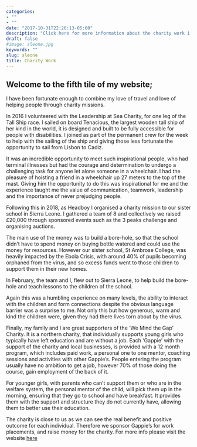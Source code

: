 ```yaml
---
categories:
- ""
- ""
date: "2017-10-31T22:26:13-05:00"
description: "Click here for more information about the charity work i have done/do"
draft: false
#image: sleone.jpg
keywords: ""
slug: sleone
title: Charity Work
---
```


## **Welcome to the fifth tile of my website;**

I have been fortunate enough to combine my love of travel and love of helping people through charity missions.

In 2016 I volunteered with the Leadership at Sea Charity, for one leg of the Tall Ship race. I sailed on board Tenacious, the largest wooden tall ship of her kind in the world, it is designed and built to be fully accessible for people with disabilities. I joined as part of the permanent crew for the week to help with the sailing of the ship and giving those less fortunate the opportunity to sail from Lisbon to Cadiz. 

It was an incredible opportunity to meet such inspirational people, who had terminal illnesses but had the courage and determination to undergo a challenging task for anyone let alone someone in a wheelchair. I had the pleasure of hoisting a friend in a wheelchair up 27 meters to the top of the mast. Giving him the opportunity to do this was inspirational for me and the experience taught me the value of communication, teamwork, leadership and the importance of never prejudging people.

Following this in 2018, as Headboy I organised a charity mission to our sister school in Sierra Leone. I gathered a team of 8 and collectively we raised £20,000 through sponsored events such as the 3 peaks challenge and organising auctions. 

The main use of the money was to build a bore-hole, so that the school didn't have to spend money on buying bottle watered and could use the money for resources. However our sister school, St Ambrose College, was heavily impacted by the Ebola Crisis, with around 40% of pupils becoming orphaned from the virus, and so excess funds went to those children to support them in their new homes. 

In February, the team and I, flew out to Sierra Leone, to help build the bore-hole and teach lessons to the children of the school. 

Again this was a humbling experience on many levels, the ability to interact with the children and form connections despite the obvious language barrier was a surprise to me. Not only this but how generous, warm and kind the children were, given they had there lives torn about by the virus. 

Finally, my family and I are great supporters of the 'We Mind the Gap' Charity. It is a northern charity, that individually supports young girls who typically have left education and are without a job. Each 'Gappie' with the support of the charity and local businesses, is provided with a 12 month program, which includes paid work, a personal one to one mentor, coaching sessions and activities with other Gappie's. People entering the program usually have no ambition to get a job, however 70% of those doing the course, gain employment of the back of it. 

For younger girls, with parents who can't support them or who are in the welfare system, the personal mentor of the child, will pick them up in the morning, ensuring that they go to school and have breakfast. It provides them with the support and structure they do not currently have, allowing them to better use their education. 

The charity is close to us as we can see the real benefit and positive outcome for each individual. Therefore we sponsor Gappie's for work placements, and raise money for the charity. For more info please visit the website
[here](https://wemindthegap.org.uk)
